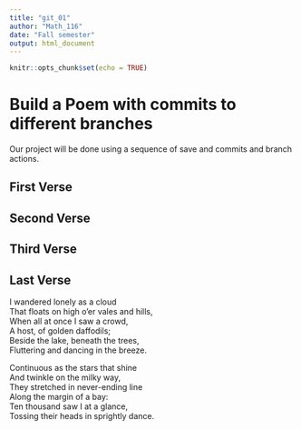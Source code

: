 ---
title: "git_01"
author: "Math_116"
date: "Fall semester"
output: html_document
---

```{r setup, include=FALSE}
knitr::opts_chunk$set(echo = TRUE)
```
# Build a Poem with commits to different branches
Our project will be done using a sequence of save and commits and branch actions.
<!-- Do not modify or change any text in "!--" bracketed areas such as this --- these are instructions to
you, if you change any of this the git program will notice it and compromise your git merging strategy !-->

## First Verse 
<!--Put the first five lines of a poem by Lewis Carrol in this section!-->

## Second Verse
<!--Put the first five lines of a poem by Robert Frost here!-->

## Third Verse
<!--Put the first two verses of The Walrus and the Carpenter here!-->

## Last Verse
<!--Put a short poem of your choice 8-20 lines,here!-->
I wandered lonely as a cloud  
That floats on high o'er vales and hills,  
When all at once I saw a crowd,  
A host, of golden daffodils;  
Beside the lake, beneath the trees,  
Fluttering and dancing in the breeze.  

Continuous as the stars that shine  
And twinkle on the milky way,  
They stretched in never-ending line  
Along the margin of a bay:  
Ten thousand saw I at a glance,  
Tossing their heads in sprightly dance.  

